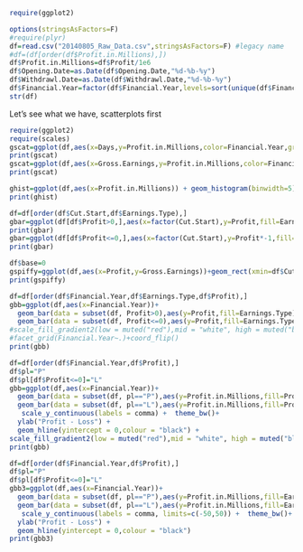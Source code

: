 ```r

require(ggplot2)

```

```r
options(stringsAsFactors=F)
#require(plyr)
df=read.csv("20140805_Raw_Data.csv",stringsAsFactors=F) #legacy name
#df=(df[order(df$Profit.in.Millions),])
df$Profit.in.Millions=df$Profit/1e6
df$Opening.Date=as.Date(df$Opening.Date,"%d-%b-%y")
df$Withdrawl.Date=as.Date(df$Withdrawl.Date,"%d-%b-%y")
df$Financial.Year=factor(df$Financial.Year,levels=sort(unique(df$Financial.Year)))
str(df)
```
Let's see what we have, scatterplots first

```r
require(ggplot2)
require(scales)
gscat=ggplot(df,aes(x=Days,y=Profit.in.Millions,color=Financial.Year,group=df$Earnings.Type))+geom_point(aes(shape=df$Earnings.Type))
print(gscat)
gscat=ggplot(df,aes(x=Gross.Earnings,y=Profit.in.Millions,color=Financial.Year,group=df$Earnings.Type))+geom_point(aes(shape=df$Earnings.Type))
print(gscat)
```


```r
ghist=ggplot(df,aes(x=Profit.in.Millions)) + geom_histogram(binwidth=5)+facet_grid(Financial.Year~.)
print(ghist)
```

```r
df=df[order(df$Cut.Start,df$Earnings.Type),]
gbar=ggplot(df[df$Profit>0,],aes(x=factor(Cut.Start),y=Profit,fill=Earnings.Type))+geom_bar(stat="identity",)+facet_grid(Financial.Year~.)+coord_flip()
print(gbar)
gbar=ggplot(df[df$Profit<=0,],aes(x=factor(Cut.Start),y=Profit*-1,fill=Earnings.Type))+geom_bar(stat="identity",)+facet_grid(Financial.Year~.)+coord_flip()
print(gbar)
```


```r
df$base=0
gspiffy=ggplot(df,aes(x=Profit,y=Gross.Earnings))+geom_rect(xmin=df$Cut.Start,xmax=df$Cut.End,ymin=df$base,ymax=df$Profit)
print(gspiffy)
```

```r
df=df[order(df$Financial.Year,df$Earnings.Type,df$Profit),]
gbb=ggplot(df,aes(x=Financial.Year))+
  geom_bar(data = subset(df, Profit>0),aes(y=Profit,fill=Earnings.Type),stat="identity")+
  geom_bar(data = subset(df, Profit<=0),aes(y=Profit,fill=Earnings.Type),stat="identity")
#scale_fill_gradient2(low = muted("red"),mid = "white", high = muted("black"), midpoint = 0,space = "rgb")
#facet_grid(Financial.Year~.)+coord_flip()
print(gbb)

```



```r
df=df[order(df$Financial.Year,df$Profit),]
df$pl="P"
df$pl[df$Profit<=0]="L"
gbb=ggplot(df,aes(x=Financial.Year))+
  geom_bar(data = subset(df, pl=="P"),aes(y=Profit.in.Millions,fill=Profit.in.Millions),stat="identity")+
  geom_bar(data = subset(df, pl=="L"),aes(y=Profit.in.Millions,fill=Profit.in.Millions),stat="identity")+
   scale_y_continuous(labels = comma) +  theme_bw()+
  ylab("Profit - Loss") + 
  geom_hline(yintercept = 0,colour = "black") +
scale_fill_gradient2(low = muted("red"),mid = "white", high = muted("black"), midpoint = 0,space = "rgb")
print(gbb)

```


```r
df=df[order(df$Financial.Year,df$Profit),]
df$pl="P"
df$pl[df$Profit<=0]="L"
gbb3=ggplot(df,aes(x=Financial.Year))+
  geom_bar(data = subset(df, pl=="P"),aes(y=Profit.in.Millions,fill=Earnings.Type),stat="identity")+
  geom_bar(data = subset(df, pl=="L"),aes(y=Profit.in.Millions,fill=Earnings.Type),stat="identity")+
   scale_y_continuous(labels = comma, limits=c(-50,50)) +  theme_bw()+
  ylab("Profit - Loss") + 
  geom_hline(yintercept = 0,colour = "black") 
print(gbb3)

```

